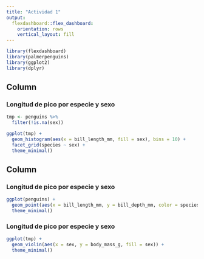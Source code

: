```yaml
---
title: "Actividad 1"
output: 
  flexdashboard::flex_dashboard:
    orientation: rows
    vertical_layout: fill
---
```


```r
library(flexdashboard)
library(palmerpenguins)
library(ggplot2)
library(dplyr)
```

Column
-----------------------------------------------------------------------

### Longitud de pico por especie y sexo

```r
tmp <- penguins %>%
  filter(!is.na(sex))

ggplot(tmp) +
  geom_histogram(aes(x = bill_length_mm, fill = sex), bins = 10) +
  facet_grid(species ~ sex) +
  theme_minimal()
```

Column
-----------------------------------------------------------------------

### Longitud de pico por especie y sexo

```r
ggplot(penguins) +
  geom_point(aes(x = bill_length_mm, y = bill_depth_mm, color = species)) +
  theme_minimal()
```

### Longitud de pico por especie y sexo

```r
ggplot(tmp) +
  geom_violin(aes(x = sex, y = body_mass_g, fill = sex)) +
  theme_minimal()
```
